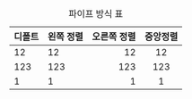| 디폴트 |왼쪽 정렬 |오른쪽 정렬| 중앙정렬 |
|-------|:--|----:|:-------:|
| 12|12 |12| 12 |
| 123 | 123| 123 |123|
| 1 |1|1 | 1 |

: 파이프 방식 표
